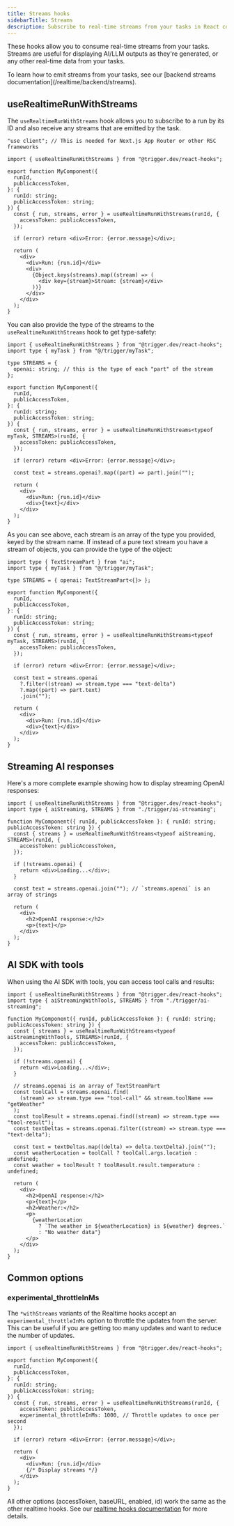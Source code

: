 ```yaml
---
title: Streams hooks
sidebarTitle: Streams
description: Subscribe to real-time streams from your tasks in React components
---
```


These hooks allow you to consume real-time streams from your tasks. Streams are useful for displaying AI/LLM outputs as they're generated, or any other real-time data from your tasks.

<Note>
  To learn how to emit streams from your tasks, see our [backend streams
  documentation](/realtime/backend/streams).
</Note>

## useRealtimeRunWithStreams

The `useRealtimeRunWithStreams` hook allows you to subscribe to a run by its ID and also receive any streams that are emitted by the task.

```tsx
"use client"; // This is needed for Next.js App Router or other RSC frameworks

import { useRealtimeRunWithStreams } from "@trigger.dev/react-hooks";

export function MyComponent({
  runId,
  publicAccessToken,
}: {
  runId: string;
  publicAccessToken: string;
}) {
  const { run, streams, error } = useRealtimeRunWithStreams(runId, {
    accessToken: publicAccessToken,
  });

  if (error) return <div>Error: {error.message}</div>;

  return (
    <div>
      <div>Run: {run.id}</div>
      <div>
        {Object.keys(streams).map((stream) => (
          <div key={stream}>Stream: {stream}</div>
        ))}
      </div>
    </div>
  );
}
```

You can also provide the type of the streams to the `useRealtimeRunWithStreams` hook to get type-safety:

```tsx
import { useRealtimeRunWithStreams } from "@trigger.dev/react-hooks";
import type { myTask } from "@/trigger/myTask";

type STREAMS = {
  openai: string; // this is the type of each "part" of the stream
};

export function MyComponent({
  runId,
  publicAccessToken,
}: {
  runId: string;
  publicAccessToken: string;
}) {
  const { run, streams, error } = useRealtimeRunWithStreams<typeof myTask, STREAMS>(runId, {
    accessToken: publicAccessToken,
  });

  if (error) return <div>Error: {error.message}</div>;

  const text = streams.openai?.map((part) => part).join("");

  return (
    <div>
      <div>Run: {run.id}</div>
      <div>{text}</div>
    </div>
  );
}
```

As you can see above, each stream is an array of the type you provided, keyed by the stream name. If instead of a pure text stream you have a stream of objects, you can provide the type of the object:

```tsx
import type { TextStreamPart } from "ai";
import type { myTask } from "@/trigger/myTask";

type STREAMS = { openai: TextStreamPart<{}> };

export function MyComponent({
  runId,
  publicAccessToken,
}: {
  runId: string;
  publicAccessToken: string;
}) {
  const { run, streams, error } = useRealtimeRunWithStreams<typeof myTask, STREAMS>(runId, {
    accessToken: publicAccessToken,
  });

  if (error) return <div>Error: {error.message}</div>;

  const text = streams.openai
    ?.filter((stream) => stream.type === "text-delta")
    ?.map((part) => part.text)
    .join("");

  return (
    <div>
      <div>Run: {run.id}</div>
      <div>{text}</div>
    </div>
  );
}
```

## Streaming AI responses

Here's a more complete example showing how to display streaming OpenAI responses:

```tsx
import { useRealtimeRunWithStreams } from "@trigger.dev/react-hooks";
import type { aiStreaming, STREAMS } from "./trigger/ai-streaming";

function MyComponent({ runId, publicAccessToken }: { runId: string; publicAccessToken: string }) {
  const { streams } = useRealtimeRunWithStreams<typeof aiStreaming, STREAMS>(runId, {
    accessToken: publicAccessToken,
  });

  if (!streams.openai) {
    return <div>Loading...</div>;
  }

  const text = streams.openai.join(""); // `streams.openai` is an array of strings

  return (
    <div>
      <h2>OpenAI response:</h2>
      <p>{text}</p>
    </div>
  );
}
```

## AI SDK with tools

When using the AI SDK with tools, you can access tool calls and results:

```tsx
import { useRealtimeRunWithStreams } from "@trigger.dev/react-hooks";
import type { aiStreamingWithTools, STREAMS } from "./trigger/ai-streaming";

function MyComponent({ runId, publicAccessToken }: { runId: string; publicAccessToken: string }) {
  const { streams } = useRealtimeRunWithStreams<typeof aiStreamingWithTools, STREAMS>(runId, {
    accessToken: publicAccessToken,
  });

  if (!streams.openai) {
    return <div>Loading...</div>;
  }

  // streams.openai is an array of TextStreamPart
  const toolCall = streams.openai.find(
    (stream) => stream.type === "tool-call" && stream.toolName === "getWeather"
  );
  const toolResult = streams.openai.find((stream) => stream.type === "tool-result");
  const textDeltas = streams.openai.filter((stream) => stream.type === "text-delta");

  const text = textDeltas.map((delta) => delta.textDelta).join("");
  const weatherLocation = toolCall ? toolCall.args.location : undefined;
  const weather = toolResult ? toolResult.result.temperature : undefined;

  return (
    <div>
      <h2>OpenAI response:</h2>
      <p>{text}</p>
      <h2>Weather:</h2>
      <p>
        {weatherLocation
          ? `The weather in ${weatherLocation} is ${weather} degrees.`
          : "No weather data"}
      </p>
    </div>
  );
}
```

## Common options

### experimental_throttleInMs

The `*withStreams` variants of the Realtime hooks accept an `experimental_throttleInMs` option to throttle the updates from the server. This can be useful if you are getting too many updates and want to reduce the number of updates.

```tsx
import { useRealtimeRunWithStreams } from "@trigger.dev/react-hooks";

export function MyComponent({
  runId,
  publicAccessToken,
}: {
  runId: string;
  publicAccessToken: string;
}) {
  const { run, streams, error } = useRealtimeRunWithStreams(runId, {
    accessToken: publicAccessToken,
    experimental_throttleInMs: 1000, // Throttle updates to once per second
  });

  if (error) return <div>Error: {error.message}</div>;

  return (
    <div>
      <div>Run: {run.id}</div>
      {/* Display streams */}
    </div>
  );
}
```

All other options (accessToken, baseURL, enabled, id) work the same as the other realtime hooks. See our [realtime hooks documentation](/realtime/react-hooks/realtime#common-options) for more details.

